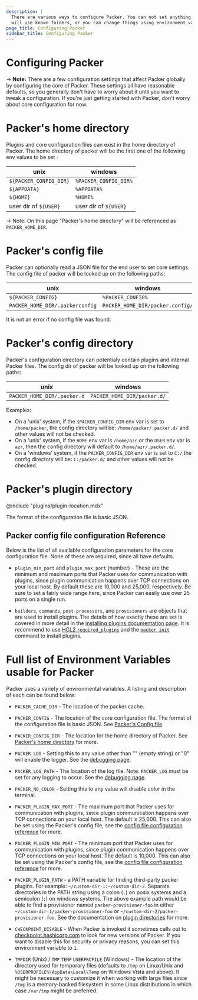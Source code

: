 ```yaml
---
description: |
  There are various ways to configure Packer. You can not set anything an Packer
  will use known folders, or you can change things using environment variables.
page_title: Configuring Packer
sidebar_title: Configuring Packer
---
```


# Configuring Packer

-> **Note:** There are a few configuration settings that affect Packer globally
by configuring the core of Packer. These settings all have reasonable defaults,
so you generally don't have to worry about it until you want to tweak a
configuration. If you're just getting started with Packer, don't worry about
core configuration for now.

# Packer's home directory

Plugins and core configuration files can exist in the home directory of Packer.
The home directory of packer will be the first one of the following env values
to be set :

| unix                   | windows               |
|------------------------|-----------------------|
| `${PACKER_CONFIG_DIR}` | `%PACKER_CONFIG_DIR%` |
| `${APPDATA}`           | `%APPDATA%`           |
| `${HOME}`              | `%HOME%`              |
| user dir of `${USER}`  | user dir of `${USER}` |

-> Note: On this page "Packer's home directory" will be referenced as
`PACKER_HOME_DIR`.

# Packer's config file

Packer can optionally read a JSON file for the end user to set core settings.
The config file of packer will be looked up on the following paths:

| unix                            | windows                          |
|---------------------------------|----------------------------------|
| `${PACKER_CONFIG}`              | `%PACKER_CONFIG%`                |
| `PACKER_HOME_DIR/.packerconfig` | `PACKER_HOME_DIR/packer.config/` |

It is not an error if no config file was found.

# Packer's config directory

Packer's configuration directory can potentialy contain plugins and internal
Packer files. The config dir of packer will be looked up on the following paths:

| unix                        | windows                     |
|-----------------------------|-----------------------------|
| `PACKER_HOME_DIR/.packer.d` | `PACKER_HOME_DIR/packer.d/` |

Examples: 
* On a 'unix' system, if the `$PACKER_CONFIG_DIR` env var is set to
`/home/packer`, the config directory will be: `/home/packer/.packer.d/` and
other values will not be checked.
* On a 'unix' system, if the `HOME` env var is `/home/azr` or the `USER` env var
is `azr`, then the config directory will default to `/home/azr/.packer.d/`.
* On a 'windows' system, if the `PACKER_CONFIG_DIR` env var is set to `C:/`,the
config directory will be: `C:/packer.d/` and other values will not be checked.

# Packer's plugin directory

@include "plugins/plugin-location.mdx"

The format of the configuration file is basic JSON.

## Packer config file configuration Reference

Below is the list of all available configuration parameters for the core
configuration file. None of these are required, since all have defaults.

- `plugin_min_port` and `plugin_max_port` (number) - These are the minimum
  and maximum ports that Packer uses for communication with plugins, since
  plugin communication happens over TCP connections on your local host. By
  default these are 10,000 and 25,000, respectively. Be sure to set a fairly
  wide range here, since Packer can easily use over 25 ports on a single run.

- `builders`, `commands`, `post-processors`, and `provisioners` are objects
  that are used to install plugins. The details of how exactly these are set is
  covered in more detail in the [installing plugins documentation
  page](/docs/extending/plugins). It is recommend to use [HCL2
  `required_plugins`](/docs/templates/hcl_templates/blocks/packer#specifying-plugin-requirements)
  and the [`packer init`](/docs/commands/init) command to install plugins.

# Full list of Environment Variables usable for Packer

Packer uses a variety of environmental variables. A listing and description of
each can be found below:

- `PACKER_CACHE_DIR` - The location of the packer cache.

- `PACKER_CONFIG` - The location of the core configuration file. The format
  of the configuration file is basic JSON. See [Packer's Config
  file](#packer-s-config-file).

- `PACKER_CONFIG_DIR` - The location for the home directory of Packer. See
  [Packer's home directory](#packer-s-home-directory) for more.

- `PACKER_LOG` - Setting this to any value other than "" (empty string) or
  "0" will enable the logger. See the [debugging
  page](/docs/other/debugging).

- `PACKER_LOG_PATH` - The location of the log file. Note: `PACKER_LOG` must
  be set for any logging to occur. See the [debugging
  page](/docs/other/debugging).

- `PACKER_NO_COLOR` - Setting this to any value will disable color in the
  terminal.

- `PACKER_PLUGIN_MAX_PORT` - The maximum port that Packer uses for
  communication with plugins, since plugin communication happens over TCP
  connections on your local host. The default is 25,000. This can also be set
  using the Packer's config file, see the [config file configuration
  reference](#packer-config-file-configuration-reference) for more.

- `PACKER_PLUGIN_MIN_PORT` - The minimum port that Packer uses for
  communication with plugins, since plugin communication happens over TCP
  connections on your local host. The default is 10,000. This can also be set
  using the Packer's config file, see the [config file configuration
  reference](#packer-config-file-configuration-reference) for more.

- `PACKER_PLUGIN_PATH` - a PATH variable for finding third-party packer
  plugins. For example: `~/custom-dir-1:~/custom-dir-2`. Separate directories in
  the PATH string using a colon (`:`) on posix systems and a semicolon (`;`) on
  windows systems. The above example path would be able to find a provisioner
  named `packer-provisioner-foo` in either
  `~/custom-dir-1/packer-provisioner-foo` or
  `~/custom-dir-2/packer-provisioner-foo`. See the documentation on [plugin
  directories](#packer-s-plugin-directory) for more.

- `CHECKPOINT_DISABLE` - When Packer is invoked it sometimes calls out to
  [checkpoint.hashicorp.com](https://checkpoint.hashicorp.com/) to look for
  new versions of Packer. If you want to disable this for security or privacy
  reasons, you can set this environment variable to `1`.

- `TMPDIR` (Unix) / `TMP` `TEMP` `USERPROFILE` (Windows) - The
  location of the directory used for temporary files (defaults to `/tmp` on
  Linux/Unix and `%USERPROFILE%\AppData\Local\Temp` on Windows Vista and above).
  It might be necessary to customize it when working with large files since
  `/tmp` is a memory-backed filesystem in some Linux distributions in which case
  `/var/tmp` might be preferred.
